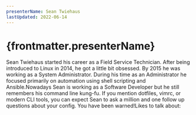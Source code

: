 ```yaml
---
presenterName: Sean Twiehaus
lastUpdated: 2022-06-14
---
```


# {frontmatter.presenterName}
Sean Twiehaus started
his career as a Field Service Technician. After being introduced to
Linux in 2014, he got a little bit obsessed. By 2015 he was working
as a System Administrator. During his time as an Administrator he
focused primarily on automation using shell scripting and
Ansible.Nowadays Sean is working
as a Software Developer but he still remembers his command line
kung-fu. If you mention dotfiles, vimrc, or modern CLI tools, you
can expect Sean to ask a million and one follow up questions about
your config. You have been warned!Likes to talk
about:
